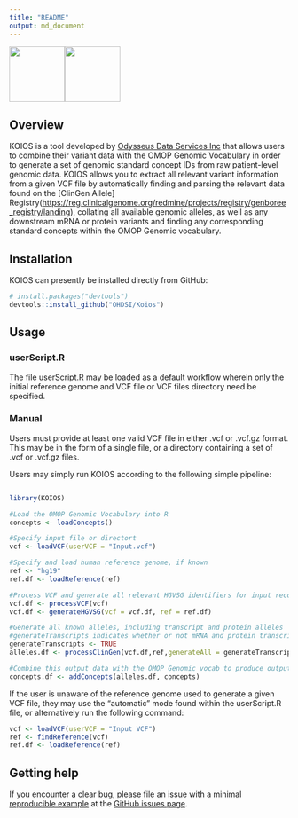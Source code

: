 ```yaml
---
title: "README"
output: md_document
---
```


<!-- README.md is generated from README.Rmd. Please edit that file -->

<p float="left">
<img src="./img/koios.png" style="vertical-align: center;" width="100"/><img src="./img/ods_logo.jpg" style="vertical-align: center;" width="100"/>
</p>

## Overview

KOIOS is a tool developed by [Odysseus Data Services Inc](https://odysseusinc.com/) that allows users to combine their variant data with the OMOP Genomic Vocabulary in order to generate a set of genomic standard concept IDs from raw patient-level genomic data. KOIOS allows you to extract all relevant variant information from a given VCF file by automatically finding and parsing the relevant data found on the [ClinGen Allele] Registry(<https://reg.clinicalgenome.org/redmine/projects/registry/genboree_registry/landing>), collating all available genomic alleles, as well as any downstream mRNA or protein variants and finding any corresponding standard concepts within the OMOP Genomic vocabulary.

## Installation

KOIOS can presently be installed directly from GitHub:

``` r
# install.packages("devtools")
devtools::install_github("OHDSI/Koios")
```

## Usage
### userScript.R

The file userScript.R may be loaded as a default workflow wherein only the initial reference genome and VCF file or VCF files directory need be specified.

### Manual

Users must provide at least one valid VCF file in either .vcf or .vcf.gz format. This may be in the form of a single file, or a directory containing a set of .vcf or .vcf.gz files.

Users may simply run KOIOS according to the following simple pipeline:

``` r

library(KOIOS)

#Load the OMOP Genomic Vocabulary into R
concepts <- loadConcepts()

#Specify input file or directort
vcf <- loadVCF(userVCF = "Input.vcf")

#Specify and load human reference genome, if known
ref <- "hg19"
ref.df <- loadReference(ref)

#Process VCF and generate all relevant HGVSG identifiers for input records
vcf.df <- processVCF(vcf)
vcf.df <- generateHGVSG(vcf = vcf.df, ref = ref.df)

#Generate all known alleles, including transcript and protein alleles
#generateTranscripts indicates whether or not mRNA and protein transcripts should also be returned
generateTranscripts <- TRUE
alleles.df <- processClinGen(vcf.df,ref,generateAll = generateTranscripts)

#Combine this output data with the OMOP Genomic vocab to produce output
concepts.df <- addConcepts(alleles.df, concepts)
```

If the user is unaware of the reference genome used to generate a given VCF file, they may use the "automatic" mode found within the userScript.R file, or alternatively run the following command:

``` r
vcf <- loadVCF(userVCF = "Input VCF")
ref <- findReference(vcf)
ref.df <- loadReference(ref)
```

## Getting help

If you encounter a clear bug, please file an issue with a minimal [reproducible example](https://reprex.tidyverse.org/) at the [GitHub issues page](https://github.com/OdyOSG/KOIOS/issues).
